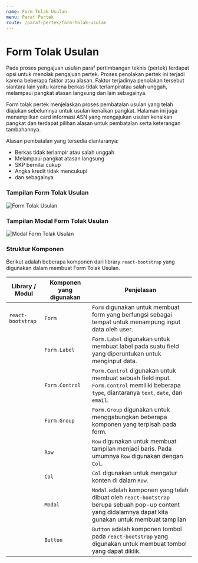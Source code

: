 ```yaml
---
name: Form Tolak Usulan 
menu: Paraf Pertek
route: /paraf-pertek/form-tolak-usulan
---
```


# Form Tolak Usulan

Pada proses pengajuan usulan paraf pertimbangan teknis (pertek)
terdapat opsi untuk menolak pengajuan pertek. Proses penolakan pertek 
ini terjadi karena beberapa faktor atau alasan. Faktor terjadinya penolakan tersebut
siantara lain yaitu karena berkas tidak terlampiratau salah unggah,
melampaui pangkat atasan langsung dan lain sebagainya.

Form tolak pertek menjelaskan proses pembatalan usulan yang telah 
diajukan sebelumnya untuk usulan kenaikan pangkat. Halaman ini juga menampilkan
card informasi ASN yang mengajukan usulan kenaikan pangkat dan terdapat
pilihan alasan untuk pembatalan serta keterangan tambahannya.

Alasan pembatalan yang tersedia diantaranya:

* Berkas tidak terlampir atau salah unggah
* Melampaui pangkat atasan langsung
* SKP bernilai cukup
* Angka kredit tidak mencukupi
* dan sebagainya

### Tampilan Form Tolak Usulan

![Form Tolak Usulan](../../src/img/paraf-pertek/PP_TolakPertek.jpg)

### Tampilan Modal Form Tolak Usulan

![Modal Form Tolak Usulan](../../src/img/paraf-pertek/PP_TolakPertekKirim.jpg)

### Struktur Komponen

Berikut adalah beberapa komponen
dari library `react-bootstrap` yang
digunakan dalam membuat Form Tolak Usulan.

| Library / Modul   | Komponen yang digunakan | Penjelasan                                                                                                                                              |
| ----------------- | ----------------------- | ------------------------------------------------------------------------------------------------------------------------------------------------------- |
| `react-bootstrap` | `Form`                  | `Form` digunakan untuk membuat form yang berfungsi sebagai tempat untuk menampung input data oleh user.                                                 |
|                   | `Form.Label`            | `Form.Label` digunakan untuk membuat label pada suatu field yang diperuntukan untuk menginput data.                                                     |
|                   | `Form.Control`          | `Form.Control` digunakan untuk membuat sebuah field input. `Form.Control` memiliki beberapa `type`, diantaranya `text`, `date`, dan `email`.            |
|                   | `Form.Group`            | `Form.Group` digunakan untuk menggabungkan beberapa komponen yang terpisah pada form.                                                                   |
|                   | `Row`                   | `Row` digunakan untuk membuat tampilan menjadi baris. Pada umumnya `Row` digunakan dengan `Col`.                                                        |
|                   | `Col`                   | `Col` digunakan untuk mengatur konten di dalam `Row`.                                                                                                   |
|                   | `Modal`                 | `Modal` adalah komponen yang telah dibuat oleh `react-bootstrap` berupa sebuah pop-up content yang didalamnya dapat kita gunakan untuk membuat tampilan |
|                   | `Button`                | `Button` adalah komponen tombol pada `react-bootstrap` yang digunakan untuk membuat tombol yang dapat diklik.                                           |



